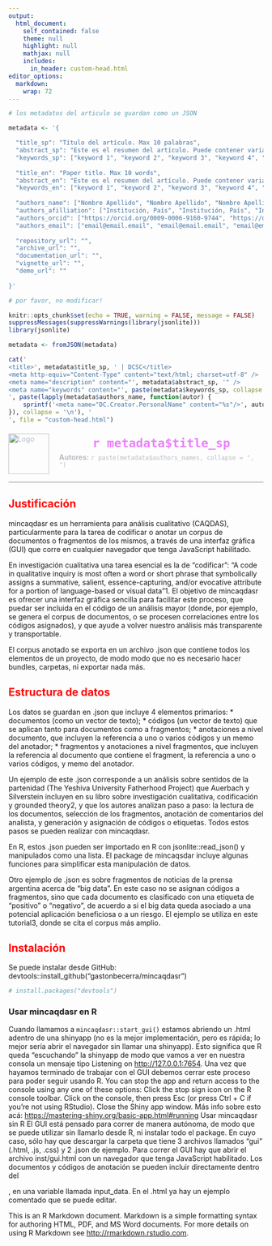 ```yaml
---
output: 
  html_document:
    self_contained: false
    theme: null
    highlight: null
    mathjax: null
    includes:
      in_header: custom-head.html
editor_options: 
  markdown: 
    wrap: 72
---
```


```r

# los metadatos del articulo se guardan como un JSON

metadata <- '{

  "title_sp": "Título del artículo. Max 10 palabras",
  "abstract_sp": "Este es el resumen del artículo. Puede contener varias líneas de texto que describen brevemente el contenido y objetivos principales. Max. 150 palabras",
  "keywords_sp": ["keyword 1", "keyword 2", "keyword 3", "keyword 4", "keyword 5"],
  
  "title_en": "Paper title. Max 10 words",
  "abstract_en": "Este es el resumen del artículo. Puede contener varias líneas de texto que describen brevemente el contenido y objetivos principales.",
  "keywords_en": ["keyword 1", "keyword 2", "keyword 3", "keyword 4", "keyword 5"],
  
  "authors_name": ["Nombre Apellido", "Nombre Apellido", "Nombre Apellido"],
  "authors_afilliation": ["Institución, País", "Institución, País", "Institución, País"],
  "authors_orcid": ["https://orcid.org/0009-0006-9160-9744", "https://orcid.org/0009-0006-9160-9744", "https://orcid.org/0009-0006-9160-9744"],
  "authors_email": ["email@email.email", "email@email.email", "email@email.email"],
  
  "repository_url": "",
  "archive_url": "",
  "documentation_url": "",
  "vignette_url": "",
  "demo_url": ""
  
}'

```

```r

# por favor, no modificar!

knitr::opts_chunk$set(echo = TRUE, warning = FALSE, message = FALSE)
suppressMessages(suppressWarnings(library(jsonlite)))
library(jsonlite)

metadata <- fromJSON(metadata)

cat('
<title>', metadata$title_sp, ' | DCSC</title>
<meta http-equiv="Content-Type" content="text/html; charset=utf-8" />
<meta name="description" content="', metadata$abstract_sp, '" />
<meta name="keywords" content="', paste(metadata$keywords_sp, collapse = ', '), '" />
', paste(lapply(metadata$authors_name, function(autor) {
    sprintf('<meta name="DC.Creator.PersonalName" content="%s"/>', autor)
}), collapse = '\n'), '
', file = "custom-head.html")

```

:::: encabezado

<!-- por favor, no modificar! -->

<style>
  .encabezado {
    display: flex;
    align-items: center;
    border-bottom: 2px solid #B8BCC2;
    padding-bottom: 10px;
    margin-bottom: 20px;
  }
  .encabezado img {
    height: 80px;
    margin-right: 20px;
  }
  .encabezado h1 {
    margin: 0;
    color: #EA80FC;
    text-align: center;
  }
  .encabezado p {
    margin: 5px 0;
    color: #B8BCC2;
  }
  h2 { color:red; }
</style>


<img src="logo.png" alt="Logo"/>

<div>

<h1>`r metadata$title_sp`</h1>

<p><strong>Autores:</strong>
`r paste(metadata$authors_names, collapse = ", ")`</p>

</div>
::::



## Justificación

mincaqdasr es un herramienta para análisis cualitativo (CAQDAS),
particularmente para la tarea de codificar o anotar un corpus de
documentos o fragmentos de los mismos, a través de una interfaz gráfica
(GUI) que corre en cualquier navegador que tenga JavaScript habilitado.

En investigación cualitativa una tarea esencial es la de “codificar”: “A
code in qualitative inquiry is most often a word or short phrase that
symbolically assigns a summative, salient, essence-capturing, and/or
evocative attribute for a portion of language-based or visual data”1. El
objetivo de mincaqdasr es ofrecer una interfaz gráfica sencilla para
facilitar este proceso, que puedar ser incluida en el código de un
análisis mayor (donde, por ejemplo, se genera el corpus de documentos, o
se procesen correlaciones entre los códigos asignados), y que ayude a
volver nuestro análisis más transparente y transportable.

El corpus anotado se exporta en un archivo .json que contiene todos los
elementos de un proyecto, de modo modo que no es necesario hacer
bundles, carpetas, ni exportar nada más.

## Estructura de datos

Los datos se guardan en .json que incluye 4 elementos primarios: \*
documentos (como un vector de texto); \* códigos (un vector de texto)
que se aplican tanto para documentos como a fragmentos; \* anotaciones a
nivel documento, que incluyen la referencia a uno o varios códigos y un
memo del anotador; \* fragmentos y anotaciones a nivel fragmentos, que
incluyen la referencia al documento que contiene el fragment, la
referencia a uno o varios códigos, y memo del anotador.

Un ejemplo de este .json corresponde a un análisis sobre sentidos de la
partenidad (The Yeshiva University Fatherhood Project) que Auerbach y
Silverstein incluyen en su libro sobre investigación cualitativa,
codificación y grounded theory2, y que los autores analizan paso a paso:
la lectura de los documentos, selección de los fragmentos, anotación de
comentarios del analista, y generación y asignación de códigos o
etiquetas. Todos estos pasos se pueden realizar con mincaqdasr.

En R, estos .json pueden ser importado en R con jsonlite::read_json() y
manipulados como una lista. El package de mincaqsdar incluye algunas
funciones para simplificar esta manipulación de datos.

Otro ejemplo de .json es sobre fragmentos de noticias de la prensa
argentina acerca de “big data”. En este caso no se asignan códigos a
fragmentos, sino que cada documento es clasificado con una etiqueta de
“positivo” o “negativo”, de acuerdo a si el big data queda asociado a
una potencial aplicación beneficiosa o a un riesgo. El ejemplo se
utiliza en este tutorial3, donde se cita el corpus más amplio.

## Instalación

Se puede instalar desde GitHub:
devtools::install_github("gastonbecerra/mincaqdasr")

```r
# install.packages("devtools")
```

### Usar mincaqdasr en R

Cuando llamamos a `mincaqdasr::start_gui()` estamos abriendo un .html
adentro de una shinyapp (no es la mejor implementación, pero es rápida;
lo mejor sería abrir el navegador sin llamar una shinyapp). Esto
significa que R queda “escuchando” la shinyapp de modo que vamos a ver
en nuestra consola un mensaje tipo Listening on <http://127.0.0.1:7654>.
Una vez que hayamos terminado de trabajar con el GUI debemos cerrar este
proceso para poder seguir usando R. You can stop the app and return
access to the console using any one of these options: Click the stop
sign icon on the R console toolbar. Click on the console, then press Esc
(or press Ctrl + C if you’re not using RStudio). Close the Shiny app
window. Más info sobre esto acá:
<https://mastering-shiny.org/basic-app.html#running> Usar mincaqdasr sin
R El GUI está pensado para correr de manera autónoma, de modo que se
puede utilizar sin llamarlo desde R, ni instalar todo el package. En
cuyo caso, sólo hay que descargar la carpeta \inst que tiene 3 archivos
llamados “gui” (.html, .js, .css) y 2 .json de ejemplo. Para correr el
GUI hay que abrir el archivo inst/gui.html con un navegador que tenga
JavaScript habilitado. Los documentos y códigos de anotación se pueden
incluir directamente dentro del

```{=html}
<script></script>
```

, en una variable llamada input_data. En el .html ya hay un ejemplo
comentado que se puede editar.

This is an R Markdown document. Markdown is a simple formatting syntax
for authoring HTML, PDF, and MS Word documents. For more details on
using R Markdown see <http://rmarkdown.rstudio.com>.
